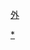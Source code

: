 {{Navbox
|name = 中外合作办学
|title = {{Flagicon|PRC}}[[中外合作办学|中华人民共和国中外合作办学（含内地与港澳台地区合作办学）高等院校]]（独立法人）
|state={{{state|autocollapse}}}
|image=
|style = text-align: left;
|groupstyle = text-align: center;
|listclass = hlist
|bodyclass = hlist
|above = 
*相关：[[中华人民共和国高等教育]]
*[[中国大陆高等学校列表]]
*[[民办大学]]
|group1 = 本科
|list1 = 
*[[上海纽约大学]]
*[[西交利物浦大学]]
*[[昆山杜克大学]]
*[[宁波诺丁汉大学]]
*[[溫州肯恩大學]]
*[[香港中文大學（深圳）]]
*[[深圳北理莫斯科大学]]
*[[北京师范大学-香港浸会大学联合国际学院]]
*[[广东以色列理工学院]]
*[[中法航空大学]]（筹）
*[[中德合作大学]]（筹）
*[[郑州乌拉尔大学]]（筹）
*[[无锡苏格兰大学]]（筹）

|group2 = 专科
|list2 =
*[[苏州百年职业学院]]
*[[福州墨尔本理工职业学院]]
*[[郑州亚欧交通职业学院]]

|belowstyle = text-align:left;
|below = 截至2019年6月15日，[[中华人民共和国]]有中外合作办学（含内地与港澳台地区合作办学）高等院校12所。<ref group="校">{{cite web|url =http://www.moe.gov.cn/jyb_xxgk/s5743/s5744/201906/t20190617_386200.html|title=教育部：高等学校名单|publisher=教育部}}</ref><references group="校" />
}}<noinclude>
[[Category:中外合作办学|*]]
[[category:中国高等院校导航模板|外]]
</noinclude>